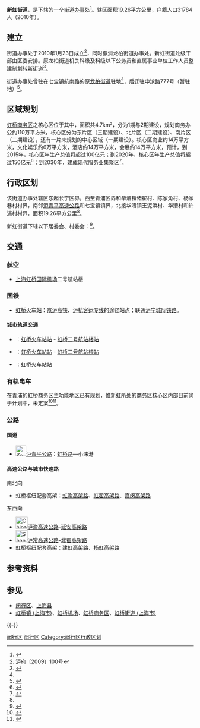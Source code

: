 {{Otheruses|subject=因“新虹桥”（[[上海虹桥商务区|上海虹桥商务区]]）得名的闵行区行政区划|other=惯称“新虹桥”（[[虹桥开发区|虹桥开发区]]和[[古北|古北新区]]，得名自[[虹桥路|虹桥路]]）的街区|虹桥街道 (上海市)}}
{{not|龙柏街道}}
{{中国乡级行政区
|景观照片文件名 = 201609 The Hub Mall in Xinhong.jpg
|景观照片描述 = [[虹桥火车站|虹桥火车站]]西广场
|汉语拼音 = Xīnhóng Jiēdào
|其他语言 = 
|其他语言名称 = 
|旧称 = 
|地名出处 = [[上海虹桥商务区|上海虹桥商务区]]（“新虹桥”）
|位置图文件名 = 
|位置图描述 = 
|自定义图片= 
|建置时间 = 2010年1月23日
|政府驻地 = 曾驻上海市闵行区航西路1号（即航南路378号）（临时）<br />后移驻上海市闵行区申滨路777号（临时）
|毗邻 = [[青浦区|青浦区]]、[[长宁区|长宁区]]、[[闵行区|闵行区]][[七宝镇|七宝镇]]、[[华漕镇|华漕镇]]
|总面积 = 19.26平方公里
|总人口 = 
|总人口年份 = 
|户籍人口 = 31784
|户籍人口年份 = 2010
|常住人口 = 
|常住人口年份 = 
|人口密度 = 
|GDP = 
|GDP年份 = 
|邮政编码 = 201107（原华漕部分）<br>201105（原航华部分）
|电话区号 = 21
|官方网站 = http://xhjd.shmh.gov.cn/
|网站名称 = 新虹街道社区网
|31/01/12/008/000}}

'''新虹街道'''，是{{PRC admin/fullname|31/01/12/008/000|3}}下辖的一个[[街道办事处|街道办事处]]<ref>{{PRC admin/ref sgc|{{PRC admin/parent|31/01/12/008/000}}}}</ref>。辖区面积19.26平方公里，户籍人口31784人（2010年）。

== 建立 ==
街道办事处于2010年1月23日成立<ref>沪府〔2009〕100号</ref>，同时撤消龙柏街道办事处。新虹街道处级干部由区委安排。原龙柏街道机关科级及科级以下公务员和直属事业单位工作人员整建制划转新街道<ref name="xmw">{{cite web|title=现场：闵行区举行新虹街道成立大会_新民网_为民分忧 与民同乐|url=http://sh.xinmin.cn/minsheng/2010/01/23/3433205.html|website=新民网|publisher=新民网|accessdate=2017-07-21|archiveurl=https://web.archive.org/web/20170804174409/http://sh.xinmin.cn/minsheng/2010/01/23/3433205.html|archivedate=2017-08-04|dead-url=no}}</ref>。

街道办事处曾驻在七宝镇航南路的原[[龙柏街道|龙柏街道]]驻地<ref name="xmw"/>，后迁驻申滨路777号（暂驻地）<ref name="xhjd">{{cite web|title=走进新虹|url=http://xhjd.shmh.gov.cn/front/article-one.action?q.category=101001|website=xhjd.shmh.gov.cn|publisher=新虹街道社区网|accessdate=2017-07-21|language=zh-CN|deadurl=yes|archiveurl=https://web.archive.org/web/20170731233748/http://xhjd.shmh.gov.cn/front/article-one.action?q.category=101001|archivedate=2017-07-31|df=}}</ref>。

== 区域规划 ==
{{See also|虹桥商务区}}
[[虹桥商务区|虹桥商务区]]之核心区位于其中，面积共4.7km²，分为1期与2期建设，规划商务办公约110万平方米，核心区分为东片区（三期建设）、北片区（二期建设）、南片区（二期建设），还有一片未规划的中心区域（一期建设）。核心区商业约14万平方米，文化娱乐约6万平方米，酒店约14万平方米，会展约14万平方米，预计，到2015年，核心区年生产总值将超过100亿元；到2020年，核心区年生产总值将超过150亿元<ref>{{Cite web|url=http://sh.sina.com.cn/news/f/2009-09-23/1459118156.html|title=虹桥商务区规划以一环两轴三核五区布局_新浪上海_新浪网|accessdate=2017-09-03|work=sh.sina.com.cn|archive-date=2017-09-03|archive-url=https://web.archive.org/web/20170903074813/http://sh.sina.com.cn/news/f/2009-09-23/1459118156.html|dead-url=no}}</ref>；到2030年，建成现代服务业集聚区<ref>{{Cite web|url=http://news.sh.soufun.com/zt/201306/hongqiaoshangwuqu.html|title=上海西新引擎 虹桥商务区 | 楼市价值论|accessdate=2017-09-03|author=|date=|work=news.sh.soufun.com|publisher=|archive-url=https://web.archive.org/web/20140405081857/http://news.sh.soufun.com/zt/201306/hongqiaoshangwuqu.html|archive-date=2014-04-05|dead-url=yes}}</ref>。

== 行政区划 ==
该街道办事处辖区东起长宁区界，西至青浦区界和华漕镇诸翟村、陈家角村、杨家巷村村界，南邻[[沪渝高速|沪青平高速公路]]和七宝镇镇界，北接华漕镇王泥浜村、华漕村和许浦村村界，面积19.26平方公里<ref name="xhjd"/>。

新虹街道下辖以下居委会、村委会：{{PRC admin/children|31/01/12/008/000}}<ref>{{PRC admin/ref sgc|31/01/12/008/000}}</ref>。

== 交通 ==
{{main|虹桥综合交通枢纽}}
=== 航空 ===
* [[上海虹桥国际机场|上海虹桥国际机场]]二号航站楼

=== 国铁 ===
* [[虹桥火车站|虹桥火车站]]：[[京沪高铁|京沪高铁]]、[[沪杭客运专线|沪杭客运专线]]的途径站点；联通[[沪宁城际铁路|沪宁城际铁路]]。

==== 城市轨道交通 ====
* {{上海地铁线路名|10}}：[[虹桥火车站站|虹桥火车站站]] - [[虹桥二号航站楼站|虹桥二号航站楼站]]
* {{上海地铁线路名|2}}：[[虹桥火车站站|虹桥火车站站]] - [[虹桥二号航站楼站|虹桥二号航站楼站]]
* {{上海地铁线路名|17}}：[[虹桥火车站站|虹桥火车站站]]

=== 有轨电车 ===
{{main|西虹桥有轨电车}}
在青浦的虹桥商务区主功能地区已有规划，惟新虹所处的商务区核心区内部目前尚于计划中，未定案<ref>{{Cite web |url=http://sh.eastday.com/m/20120720/u1a6719090.html |title=上海拟推快速公交和有轨电车 虹桥商务区等地均在规划 |access-date=2017-09-02 |archive-date=2012-11-06 |archive-url=https://web.archive.org/web/20121106174507/http://sh.eastday.com/m/20120720/u1a6719090.html |dead-url=no }}</ref><ref>{{Cite web |url=http://www.shhqcbd.gov.cn/HTML/shhq/shhq_zfxt/List/list_0.htm |title=政府性投资项目 |access-date=2017-09-02 |archive-date=2017-09-03 |archive-url=https://web.archive.org/web/20170903025923/http://www.shhqcbd.gov.cn/HTML/shhq/shhq_zfxt/List/list_0.htm |dead-url=no }}</ref>。

=== 公路 ===
==== 国道 ====
* [[File:Kokudou_318(China).svg|28px]][[沪青平公路|沪青平公路]]：[[虹桥路|虹桥路]]—小涞港

==== 高速公路与城市快速路 ====

; 南北向
* 虹桥枢纽配套高架：[[上海虹渝高架路|虹渝高架路]]、[[上海虹翟高架路|虹翟高架路]]、[[上海嘉闵高架路|嘉闵高架路]]
; 东西向
* [[File:China_Expwy_G50_sign_with_name.svg|32px]][[沪渝高速公路|沪渝高速公路]]-[[延安高架路|延安高架路]]
* [[File:Shanghai_Expwy_S26_sign_with_name.svg|32px]][[沪常高速公路|沪常高速公路]]-[[上海北翟高架路|北翟高架路]]
* 虹桥枢纽配套高架：[[上海建虹高架路|建虹高架路]]、[[上海扬虹高架路|扬虹高架路]]

== 参考资料 ==
{{commonscat|Xinhong, Minhang}}
{{Reflist}}

== 参见 ==
{{Portal|上海}}
* [[闵行区|闵行区]]、[[上海县|上海县]]
* [[虹桥镇_(上海市)|虹桥镇 (上海市)]]、[[虹桥机场|虹桥机场]]、[[虹桥商务区|虹桥商务区]]、[[虹桥街道_(上海市)|虹桥街道 (上海市)]]

{{Geographic Location
|西北 = [[华漕镇|华漕镇]]
|北 = [[华漕镇|华漕镇]]
|東北 = [[长宁区|长宁区]]
|西 = [[青浦区|青浦区]][[徐泾镇|徐泾镇]]<br />小涞港
|中央 = 新虹街道
|東 = [[长宁区|长宁区]][[程家桥街道|程家桥街道]]<br />[[虹桥机场|虹桥机场]]扩建前西界
|西南 = [[七宝镇|七宝镇]]<br />沪杭铁路虹桥机场专线
|南 = [[七宝镇|七宝镇]]<br />[[沪渝高速|沪渝高速]]
|東南 = [[虹桥镇_(上海市)|虹桥镇]]<br />[[沪青平公路|沪青平公路]]
}}

{{-}}
{{start box}}
{{s-off|{{PRC}}[[上海市|上海市]][[闵行区|闵行区]][[街道办事处|街道办事处]]}}
{{s-before|航华街道 (1997年—2000年)<br />[[龙柏街道|龙柏街道 (2000年—2009年)]]}}
{{s-title|rows=2|新虹街道 (2010—)}}
{{s-before|[[华漕镇|华漕乡]] (？—1992年)<br />[[华漕镇|华漕镇]] (1992年—1997年)<br />[[华漕镇|华漕镇]] (除[[航华街道|航华]]外全境，1997年—2010年)
}}
{{end box}}

{{上海行政区划}}

{{闵行区行政区划}}

[[Category:闵行区|]]
[[Category:上海市街道_(行政区划)|闵行区]]
[[Category:闵行区行政区划|Category:闵行区行政区划]]